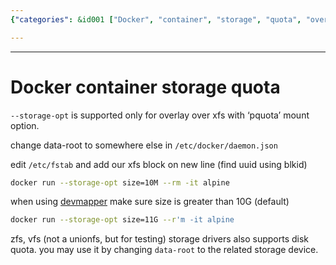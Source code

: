 ```yaml
---
{"categories": &id001 ["Docker", "container", "storage", "quota", "overlay", "XFS", "devmapper"], "category": "Docker", "date": "2023-12-22 23:52:59", "description": "This article provides a detailed explanation on how to set Docker container storage quota using the `--storage-opt` option with overlay on XFS, and offers examples with various storage drivers such as devmapper, zfs, and vfs. Additionally, it guides you through changing the `data-root` configuration in `/etc/docker/daemon.json` and editing the `/etc/fstab` file to further customize your Docker container's storage settings.", "tags": *id001, "title": "Setting Docker Container Storage Quota with Overlay and Different Storage Drivers"}

---
```


------

# Docker container storage quota

`--storage-opt` is supported only for overlay over xfs with 'pquota' mount option.

change data-root to somewhere else in `/etc/docker/daemon.json`

edit `/etc/fstab` and add our xfs block on new line (find uuid using blkid)

```bash
docker run --storage-opt size=10M --rm -it alpine
```

when using [devmapper](https://docs.docker.com/storage/storagedriver/device-mapper-driver) make sure size is greater than 10G (default)

```bash
docker run --storage-opt size=11G --r'm -it alpine
```

zfs, vfs (not a unionfs, but for testing) storage drivers also supports disk quota. you may use it by changing `data-root` to the related storage device.

